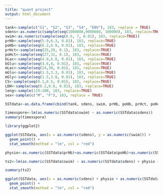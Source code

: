 ```yaml
---
title: "quant project"
output: html_document
---
```


```r
tank<-sample(c("S1", "S2", "S3", "S4", "ENV"), 183, replace = TRUE)
sdens<-as.numeric(sample(seq(1000000,9000000, 100000), 183, replace=TRUE))
swim<-as.numeric(sample(seq(0.5, 7, 0.01), 183, replace=TRUE))
prHb<-sample(seq(5.9,6.3, 0.01), 183, replace=TRUE)
poHb<-sample(seq(6.2,6.9, 0.01), 183, replace=TRUE)
prHct<-sample(seq(25,28, 0.1), 183, replace=TRUE)
poHct<-sample(seq(27,31, 0.1), 183, replace=TRUE)
bLac<-sample(seq(4.0,6.8, 0.01), 183, replace=TRUE)
bGlu<-sample(seq(4.6,8, 0.01), 183, replace=TRUE)
mLac<-sample(seq(24,30, 0.01), 183, replace=TRUE)
mGlu<-sample(seq(1.5,3.3, 0.01), 183, replace=TRUE)
mGly<-sample(seq(1.5,3.8, 0.01), 183, replace=TRUE)
CS<-sample(seq(0.1,0.5, 0.01), 183, replace=TRUE)
LDH<-sample(seq(0.2,0.8, 0.01), 183, replace=TRUE)
leng<-sample(119:200, 183, replace=TRUE)
sex<-sample(c("M", "F"), 183, replace = TRUE)
```

```r
SSTdata<-as.data.frame(cbind(tank, sdens, swim, prHb, poHb, prHct, poHct, bLac, bGlu, mLac, mGlu, mGly, CS, LDH, leng, sex))

```

```r
timexspore<-lm(as.numeric(SSTdata$swim) ~ as.numeric(SSTdata$sdens))
summary(timexspore)
```
```r
library(ggplot2)
```
```r
ggplot(SSTdata, aes(x = as.numeric(sdens), y = as.numeric(swim))) + 
  geom_point() +
  stat_smooth(method = "lm", col = "red")
```

```r
physio<-as.numeric(SSTdata$prHb)+as.numeric(SSTdata$poHb)+as.numeric(SSTdata$prHct)+as.numeric(SSTdata$poHct)+as.numeric(SSTdata$bLac)+as.numeric(SSTdata$mLac)+as.numeric(SSTdata$bGlu)+as.numeric(SSTdata$mGlu)+as.numeric(SSTdata$mGly)+as.numeric(SSTdata$CS)+as.numeric(SSTdata$LDH)

ts2<-lm(as.numeric(SSTdata$swim) ~ as.numeric(SSTdata$sdens) + physio + as.numeric(SSTdata$leng))

summary(ts2)
```

```r
ggplot(SSTdata, aes(x = as.numeric(sdens) + physio + as.numeric(SSTdata$leng), y = as.numeric(swim))) + 
  geom_point() +
  stat_smooth(method = "lm", col = "red")
```
















